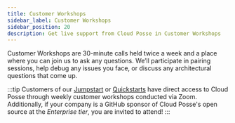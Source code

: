 ```yaml
---
title: Customer Workshops
sidebar_label: Customer Workshops
sidebar_position: 20
description: Get live support from Cloud Posse in Customer Workshops
---
```


<Intro>
Customer Workshops are 30-minute calls held twice a week and a place where you can join us to ask any questions. We’ll participate in pairing sessions, help debug any issues you face, or discuss any architectural questions that come up.
</Intro>

:::tip
Customers of our [Jumpstart](/jumpstart) or [Quickstarts](/quickstart) have direct access to Cloud Posse through weekly customer workshops conducted via Zoom. Additionally, if your company is a GitHub sponsor of Cloud Posse's open source at the _Enterprise tier_, you are invited to attend!
:::
